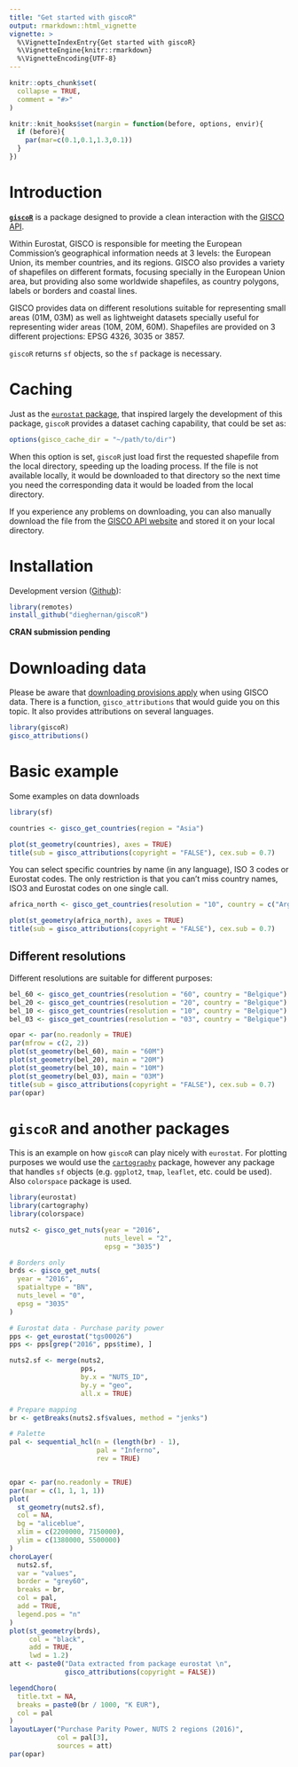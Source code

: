 ```yaml
---
title: "Get started with giscoR"
output: rmarkdown::html_vignette
vignette: >
  %\VignetteIndexEntry{Get started with giscoR}
  %\VignetteEngine{knitr::rmarkdown}
  %\VignetteEncoding{UTF-8}
---
```


```r
knitr::opts_chunk$set(
  collapse = TRUE,
  comment = "#>"
)

knitr::knit_hooks$set(margin = function(before, options, envir){
  if (before){
    par(mar=c(0.1,0.1,1.3,0.1))
  } 
})
```


# Introduction

[**`giscoR`**](https://dieghernan.github.io/giscoR/) is a package designed to provide a clean interaction with the [GISCO API](https://gisco-services.ec.europa.eu/distribution/v2/). 

Within Eurostat, GISCO is responsible for meeting the European Commission's geographical information needs at 3 levels: the European Union, its member countries, and its regions. GISCO also provides a variety of shapefiles on different formats, focusing specially in the European Union area, but providing also some worldwide shapefiles, as country polygons, labels or borders and coastal lines.

GISCO provides data on different resolutions suitable for representing small areas (01M, 03M) as well as lightweight datasets specially useful for representing wider areas (10M, 20M, 60M). Shapefiles are provided on 3 different projections: EPSG 4326, 3035 or 3857. 

`giscoR` returns `sf` objects, so the `sf` package is necessary.

# Caching

Just as the [`eurostat` package](http://ropengov.github.io/eurostat/), that inspired largely the development of this package, `giscoR` provides a dataset caching capability, that could be set as:

```r
options(gisco_cache_dir = "~/path/to/dir")
```

When this option is set, `giscoR` just load first the requested shapefile from the local directory, speeding up the loading process. If the file is not available locally, it would be downloaded to that directory so the next time you need the corresponding data it would be loaded from the local directory. 

If you experience any problems on downloading, you can also manually download the file from the [GISCO API website](https://gisco-services.ec.europa.eu/distribution/v2/) and stored it on your local directory.


# Installation

Development version ([Github](https://github.com/dieghernan/giscoR/)):

```r
library(remotes)
install_github("dieghernan/giscoR")
```

**CRAN submission pending**


# Downloading data

Please be aware that [downloading provisions apply](https://ec.europa.eu/eurostat/web/gisco/geodata) when using GISCO data. There is a function, `gisco_attributions` that would guide you on this topic. It also provides attributions on several languages.

```r
library(giscoR)
gisco_attributions()

```

# Basic example

Some examples on data downloads

```r

library(sf)

countries <- gisco_get_countries(region = "Asia")

plot(st_geometry(countries), axes = TRUE)
title(sub = gisco_attributions(copyright = "FALSE"), cex.sub = 0.7)
```


You can select specific countries by name (in any language), ISO 3 codes or Eurostat codes. The only restriction is that you can't miss country names, ISO3 and Eurostat codes on one single call.


```r

africa_north <- gisco_get_countries(resolution = "10", country = c("Argelia","Morocco", "Egipto","Tunisia","Libia"))

plot(st_geometry(africa_north), axes = TRUE)
title(sub = gisco_attributions(copyright = "FALSE"), cex.sub = 0.7)
```


## Different resolutions

Different resolutions are suitable for different purposes:

```r

bel_60 <- gisco_get_countries(resolution = "60", country = "Belgique")
bel_20 <- gisco_get_countries(resolution = "20", country = "Belgique")
bel_10 <- gisco_get_countries(resolution = "10", country = "Belgique")
bel_03 <- gisco_get_countries(resolution = "03", country = "Belgique")

opar <- par(no.readonly = TRUE)
par(mfrow = c(2, 2))
plot(st_geometry(bel_60), main = "60M")
plot(st_geometry(bel_20), main = "20M")
plot(st_geometry(bel_10), main = "10M")
plot(st_geometry(bel_03), main = "03M")
title(sub = gisco_attributions(copyright = "FALSE"), cex.sub = 0.7)
par(opar)

```

# `giscoR` and another packages

This is an example on how `giscoR` can play nicely with `eurostat`. For plotting purposes we would use the [`cartography`](https://riatelab.github.io/cartography/docs/index.html) package, however any package that handles `sf` objects (e.g. `ggplot2`, `tmap`, `leaflet`, etc. could be used). Also `colorspace` package is used.

```r
library(eurostat)
library(cartography)
library(colorspace)

nuts2 <- gisco_get_nuts(year = "2016",
                        nuts_level = "2",
                        epsg = "3035")

# Borders only
brds <- gisco_get_nuts(
  year = "2016",
  spatialtype = "BN",
  nuts_level = "0",
  epsg = "3035"
)

# Eurostat data - Purchase parity power
pps <- get_eurostat("tgs00026")
pps <- pps[grep("2016", pps$time), ]

nuts2.sf <- merge(nuts2,
                  pps,
                  by.x = "NUTS_ID",
                  by.y = "geo",
                  all.x = TRUE)

# Prepare mapping
br <- getBreaks(nuts2.sf$values, method = "jenks")

# Palette
pal <- sequential_hcl(n = (length(br) - 1),
                      pal = "Inferno",
                      rev = TRUE)


opar <- par(no.readonly = TRUE)
par(mar = c(1, 1, 1, 1))
plot(
  st_geometry(nuts2.sf),
  col = NA,
  bg = "aliceblue",
  xlim = c(2200000, 7150000),
  ylim = c(1380000, 5500000)
)
choroLayer(
  nuts2.sf,
  var = "values",
  border = "grey60",
  breaks = br,
  col = pal,
  add = TRUE,
  legend.pos = "n"
)
plot(st_geometry(brds),
     col = "black",
     add = TRUE,
     lwd = 1.2)
att <- paste0("Data extracted from package eurostat \n",
              gisco_attributions(copyright = FALSE))

legendChoro(
  title.txt = NA,
  breaks = paste0(br / 1000, "K EUR"),
  col = pal
)
layoutLayer("Purchase Parity Power, NUTS 2 regions (2016)",
            col = pal[3],
            sources = att)
par(opar)

```

